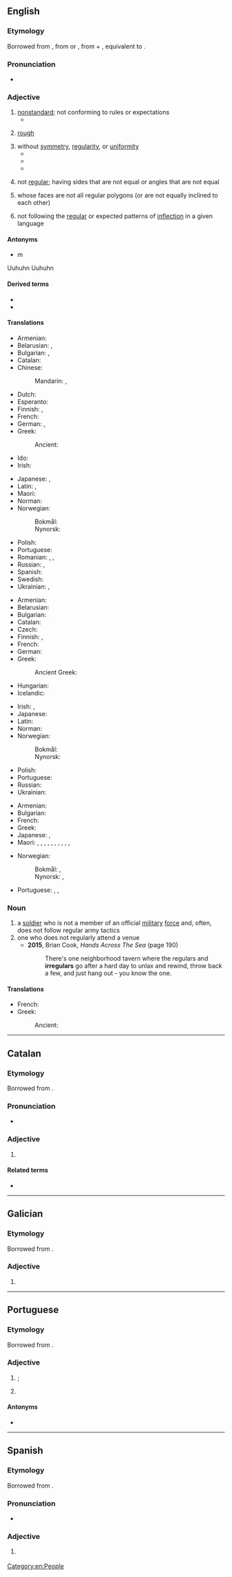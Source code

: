 {{also|irregulär}}
==English==
{{wikipedia}}

===Etymology===
Borrowed from {{bor|en|fro|irreguler}}, from {{der|en|ML.|-}} or {{der|en|LL.|irrēgulāris}}, from {{m|la|in-}} + {{m|la|regularis}}, equivalent to {{af|en|ir-|regular}}.

===Pronunciation===
* {{a|US}} {{IPA|/ɪˈɹɛɡjəlɚ/|lang=en}}

===Adjective===
{{en-adj}}

# [[nonstandard]]; not conforming to rules or expectations
#* {{quote-book
|lang=en
|year=1967
|first=Barbara
|last=Sleigh
|authorlink=Barbara Sleigh
|title={{w|Jessamy}}
|edition=1993
|location=Sevenoaks, Kent
|publisher=Bloomsbury
|isbn=0 340 19547 9
|page=33
|url=
|passage=‘ “It would be most '''irregular''' Grandpa!” says Miss Cecily frowning and tapping her foot. “Well, we’re a pretty '''irregular''' family so that’s neither here nor there,” says the old man, impish like. [...] ’
}}
# {{q|of a surface}} [[rough]]
# without [[symmetry]], [[regularity]], or [[uniformity]]
#* {{quote-book|lang=en|year=1944|author={{w|Cecil Street|Miles Burton}}
|title=[https://openlibrary.org/works/OL10563347W The Three Corpse Trick]|chapter=5
|passage=The hovel stood in the centre of what had once been a vegetable garden, but was now a patch of rank weeds. Surrounding this, almost like a zareba, was an '''irregular''' ring of gorse and brambles, an unclaimed vestige of the original common.}}
#* {{quote-journal|lang=en|date=2013-01-01|author=Paul Bartel, Ashli Moore
|volume=101|issue=1|page=47&ndash;48|magazine={{w|American Scientist}}
|title=[http://www.americanscientist.org/issues/issues/feature/2013/1/avian-migration-the-ultimate-red-eye-flight Avian Migration: The Ultimate Red-Eye Flight]
|passage=Many of these classic methods are still used, with some modern improvements. For example, with the aid of special microphones and automated sound detection software, ornithologists recently reported [&hellip;] that pine siskins (''Spinus pinus'') undergo an '''irregular''', nomadic type of nocturnal migration.}}
#* {{quote-journal|lang=en|date=2013-07-19|author=[http://www.theguardian.com/profile/iansample Ian Sample]
|volume=189|issue=6|page=34|magazine={{w|The Guardian Weekly}}
|title=[http://www.theguardian.com/lifeandstyle/2013/jul/08/irregular-bedtimes-affect-childrens-brains Irregular bedtimes may affect children's brains]
|passage='''Irregular''' bedtimes may disrupt healthy brain development in young children, according to a study of intelligence and sleeping habits.&nbsp; &para;&nbsp;Going to bed at a different time each night affected girls more than boys, but both fared worse on mental tasks than children who had a set bedtime, researchers found.}}
# {{lb|en|geometry|of a [[polygon]]}} not [[regular]]; having sides that are not equal or angles that are not equal
# {{lb|en|geometry|of a [[polyhedron]]}} whose faces are not all regular polygons (or are not equally inclined to each other)
# {{lb|en|grammar|of a word}} not following the [[regular]] or expected patterns of [[inflection]] in a given language
#: {{ux|en|"Calves", "cacti", and "children" are '''irregular''' plurals.}}
#: {{ux|en|I hate learning all the '''irregular''' conjugations in French.}}

====Antonyms====
* {{l|en|regular}}m
Uuhuhn 
Uuhuhn

====Derived terms====
* {{l|en|irregular plural}}
* {{l|en|irregular verb}}

====Translations====
{{trans-top|non-standard}}
* Armenian: {{t+|hy|անկանոն}}
* Belarusian: {{t|be|няпра́вільны}}, {{t|be|нестанда́ртны}}
* Bulgarian: {{t+|bg|неправилен}}, {{t+|bg|нередовен}}
* Catalan: {{t+|ca|irregular}}
* Chinese:
*: Mandarin: {{t+|cmn|無常}}, {{t+|cmn|无常|tr=wúcháng}}
* Dutch: {{t+|nl|onregelmatig}}
* Esperanto: {{t|eo|neregulara}}
* Finnish: {{t+|fi|epäsäännöllinen}}, {{t+|fi|säännötön}}
* French: {{t+|fr|irrégulier}}
* German: {{t+|de|irregulär}}, {{t+|de|unregelmäßig}}
* Greek: {{t+|el|ακανόνιστος|m}}
*: Ancient: {{t|grc|ἀνώμαλος}}
* Ido: {{t+|io|neregulala}}
* Irish: {{t|ga|neamhrialta}}
{{trans-mid}}
* Japanese: {{t|ja|不規則|alt=不規則な|tr=ふきそくな, fukisoku na}}, {{t|ja|変則的|alt=変則的な|tr=へんそくてきな, hensokuteki ni}}
* Latin: {{t|la|inconditus|m}}, {{t|la|ēnormis}}
* Maori: {{t|mi|hikuwaru}}
* Norman: {{t|nrf|irrédgulyi}}
* Norwegian:
*: Bokmål: {{t|nb|irregulær}}
*: Nynorsk: {{t|nn|irregulær}}
* Polish: {{t+|pl|nieregularny}}
* Portuguese: {{t+|pt|irregular}}
* Romanian: {{t|ro|iregular|m|n}}, {{t|ro|nereglementar|m|n}}, {{t+|ro|neregulat|m|n}}
* Russian: {{t+|ru|непра́вильный}}, {{t+|ru|нестанда́ртный}}
* Spanish: {{t+|es|irregular}}
* Swedish: {{t+|sv|oregelbunden}}
* Ukrainian: {{t|uk|непра́вильний}}, {{t|uk|нестанда́ртний}}
{{trans-bottom}}

{{trans-top|in grammar, applied to verbs}}
* Armenian: {{t+|hy|անկանոն}}
* Belarusian: {{t|be|няпра́вільны}}
* Bulgarian: {{t+|bg|неправилен}}
* Catalan: {{t+|ca|irregular}}
* Czech: {{t|cs|nepravidelný|m}}
* Finnish: {{t+|fi|epäsäännöllinen}}, {{t+|fi|säännötön}}
* French: {{t+|fr|irrégulier}}
* German: {{t+|de|unregelmäßig}}
* Greek: {{t+|el|ανώμαλος|m}}
*: Ancient Greek: {{t|grc|ἀνώμαλος}}
* Hungarian: {{t+|hu|rendhagyó}}
* Icelandic: {{t+|is|óreglulegur|m}}
{{trans-mid}}
* Irish: {{t|ga|neamhrialta}}, {{t|ga|mírialta}}
* Japanese: {{t|ja|不規則|alt=不規則な|tr=ふきそくな, fukisoku na}}
* Latin: {{t|la|anomalus|m}}
* Norman: {{t|nrf|irrédgulyi}}
* Norwegian:
*: Bokmål: {{t|nb|uregelrett}}
*: Nynorsk: {{t|nn|uregelrett}}
* Polish: {{t+|pl|nieregularny}}
* Portuguese: {{t+|pt|irregular}}
* Russian: {{t+|ru|непра́вильный}}
* Ukrainian: {{t|uk|непра́вильний}}
{{trans-bottom}}

{{trans-top|lacking uniformity}}
* Armenian: {{t+|hy|անկանոն}}
* Bulgarian: {{t+|bg|неравномерен}}
* French: {{t+|fr|irrégulier}}
* Greek: {{t+|el|ασύμμετρος|m}}
* Japanese: {{t+|ja|不揃い|alt=不揃いの|tr=ふぞろいの, fuzoroi no}}, {{t+|ja|不同|alt=不同の|tr=ふどうの, fudō no}}
* Maori: {{t|mi|kōiheihe}}, {{t|mi|tipihori}}, {{t|mi|tipirori}}, {{t|mi|tipitaha}}, {{t|mi|whakarangirua}}, {{t|mi|kōhikohiko}}, {{t|mi|whakahipahipa}}, {{t|mi|karawhiti}}, {{t|mi|kōngunungunu}}, {{t|mi|hikuwaru}}, {{t|mi|karawhiti}}
{{trans-mid}}
* Norwegian:
*: Bokmål: {{t+|nb|uregelmessig}}, {{t|nb|uregelrett}}
*: Nynorsk: {{t|nn|uregelmessig}}, {{t|nn|uregelrett}}
* Portuguese: {{t+|pt|irregular}}, {{t+|pt|desigual}}, {{t+|pt|assimétrico}}
{{trans-bottom}}

===Noun===
{{en-noun}}

# a [[soldier]] who is not a member of an official [[military]] [[force]] and, often, does not follow regular army tactics
# one who does not regularly attend a venue
#* '''2015''', Brian Cook, ''Hands Across The Sea'' (page 190)
#*: There's one neighborhood tavern where the regulars and '''irregulars''' go after a hard day to unlax and rewind, throw back a few, and just hang out - you know the one.

====Translations====
{{trans-top|soldier}}
* French: {{t+|fr|irrégulier|m}}
* Greek: {{t+|el|άτακτος|m}}
*: Ancient: {{t|grc|ἀσύντακτος|m}}
{{trans-mid}}
{{trans-bottom}}

[[Category:en:People]]

----

==Catalan==

===Etymology===
Borrowed from {{bor|ca|LL.|irrēgulāris}}.

===Pronunciation===
* {{ca-IPA}}

===Adjective===
{{ca-adj|mf}}

# {{l|en|irregular}}
#: {{ant|ca|regular}}

====Related terms====
* {{l|ca|irregularitat}}

----

==Galician==

===Etymology===
Borrowed from {{bor|gl|LL.|irrēgulāris}}.

===Adjective===
{{gl-adj|f=irregular|pl=irregulares}}

# {{l|en|irregular}}

----

==Portuguese==

===Etymology===
Borrowed from {{bor|pt|LL.|irrēgulāris}}.

===Adjective===
{{pt-adj|irregula|r}}

# {{l|en|irregular}}; {{l|en|nonstandard}}
# {{lb|pt|grammar}} {{l|en|irregular}} {{gloss|not following an inflectional paradigm}}

====Antonyms====
* {{l|pt|regular}}

----

==Spanish==

===Etymology===
Borrowed from {{bor|es|LL.|irrēgulāris}}.

===Pronunciation===
* {{es-IPA}}

===Adjective===
{{es-adj|pl=irregulares}}

# {{l|en|irregular}}
#: {{ant|es|regular}}